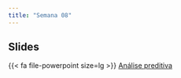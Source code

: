 ```yaml
---
title: "Semana 08"
---
```




## Slides

{{< fa file-powerpoint size=lg >}} [Análise preditiva](/aulas/Analise_preditiva/preditiva.html#/random-forests "Algoritmo Random Forests"){aria-label="Algoritmo Random Forests"}